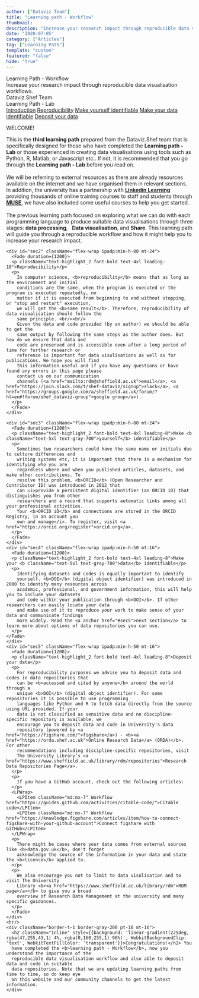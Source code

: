 ```yaml
---
author: ["Dataviz Team"]
title: "Learning path - Workflow"
thumbnail: 
description: "Increase your research impact through reproducible data visualisation workflows."
date: "2020-07-05"
category: ["Articles"]
tag: ["Learning Path"]
template: "custom"
featured: "false"
hide: "true"
---
```




<div className="shadow-xl flex justify-center items-center text-center w-full min-h-100 bg-gray-900">
  <div >
    <div className="text-5xl text-white font-bold" style={{fontFamily: "TUoS Stephenson"}}>Learning Path - Workflow</div>
    <div className="text-gray-400 text-base">Increase your research impact through reproducible data visualisation workflows.</div>
    <div className="text-lg text-gray-100 mt-10">Dataviz.Shef Team</div>
    <div className="flex flex-wrap justify-center mt-20">
      <Link className="" to="/blog/04/07/2020/LearningPath_Lab">
        <div className="text-white py-2 px-3 text-sm font-bold" style={{background: 'linear-gradient(225deg, rgba(237,255,0,1) 2%, rgba(0,160,255,1) 96%)'}}><TiChevronLeft className="inline-block ml-1" /> Learning Path - Lab</div>
      </Link>
    </div>
  </div>
</div>
<div className="flex flex-wrap justify-between px-3 md:px-24 lg:px-40 2xl:px-70 text-black bg-white text-sm sticky top-0 left-0 relative z-10 shadow-md">
  <a href="#sec1" anchor className="hover:text-highlight_2 cursor-pointer py-2 mx-3" style={{background: 'none'}}>Introduction</a>
  <a href="#sec2" anchor className="hover:text-highlight_2 cursor-pointer py-2 mx-3" style={{background: 'none'}}>Reproducibility</a>
  <a href="#sec3" anchor className="hover:text-highlight_2 cursor-pointer py-2 mx-3" style={{background: 'none'}}>Make yourself identifiable</a>
  <a href="#sec4" anchor className="hover:text-highlight_2 cursor-pointer py-2 mx-3" style={{background: 'none'}}>Make your data identifiable</a>
  <a href="#sec5" anchor className="hover:text-highlight_2 cursor-pointer py-2 mx-3" style={{background: 'none'}}>Deposit your data</a>
</div>

<div className="py-10">
  <div className="flex flex-wrap text-black mx-auto px-3 lg:px-16 2xl:px-16 py-8 lg:max-w-70 2xl:max-w-50 rounded-3xl" style={{backgroundColor: "rgba(255, 255, 255, .97)"}}>
    <Fade duration={2000} fraction={.5}>
      <div id="sec1" className="ipadp:min-h-80">
        <p className="text-highlight_2 font-bold text-4xl leading-8">WELCOME!</p>
        <p>
          This is the <b>third learning path</b> prepared from the Dataviz.Shef team that is specifically designed 
          for those who have completed the <b>Learning path - Lab</b> or those experienced in creating data 
          visualisations using tools such as Python, R, Matlab, or Javascript etc.. If not, it is 
          recommended that you go through 
          the <b><Link to="/blog/2020/07/04/LearningPath_Lab">Learning path - Lab</Link></b> before you 
          read on. <br /> <br /> 
          We will be referring to external resources as there are already resources available on the 
          internet and we have organised them in relevant sections. In addition, the university has a 
          partnership with <a href="https://www.sheffield.ac.uk/nap/service/redirect/lilearning"><b>Linkedin Learning</b></a> providing thousands of online training courses to staff and 
          students through <a href="https://www.sheffield.ac.uk/muse"><b>MUSE</b></a>, we have also 
          included some useful courses to help you get started. <br/><br/>
          The previous learning path focused on exploring what we can do with each programming language 
          to produce suitable data visualisations through three stages: <b>data processing</b>, &nbsp;
          <b>Data visualisation</b>, and <b>Share</b>. This learning path will guide you through a reproducible workflow 
          and how it might help you to increase your research impact. 
        </p>
      </div> 
    </Fade>
    
    <div id="sec2" className="flex-wrap ipadp:min-h-80 mt-24">
      <Fade duration={1200}>
      <p className="text-highlight_2 font-bold text-4xl leading-10">Reproducibility</p>
      <p>
        In computer science, <b>reproducibility</b> means that as long as the environment and initial 
        conditions are the same, when the program is executed or the program is executed repeatedly, no 
        matter if it is executed from beginning to end without stopping, or "stop and restart" execution, 
        we will get the <b>same result</b>. Therefore, reproducibility of data visualisation should follow the 
        same principle. <br/><br/>
        Given the data and code provided (by an author) we should be able to get the 
        same output by following the same steps as the author does. But how do we ensure that data and 
        code are preserved and is accessible even after a long period of time for further research or 
        reference is important for data visulisations as well as for publications. We hope you will find 
        this information useful and if you have any questions or have found any errors in this page please 
        contact us on our communication 
        channels (<a href="mailto:rdm@sheffield.ac.uk">email</a>, <a href="https://join.slack.com/t/shef-dataviz/signup">slack</a>, <a href="https://groups.google.com/a/sheffield.ac.uk/forum/?hl=en#!forum/shef_dataviz-group">google group</a>).
      </p>
      </Fade>
    </div>
    
    <div id="sec3" className="flex-wrap ipadp:min-h-80 mt-24">
      <Fade duration={1200}>
      <p className="text-highlight_2 font-bold text-4xl leading-8">Make <b className="text-5xl text-gray-700">yourself</b> identifiable</p>
      <p>
        Sometimes two researchers could have the same name or initials due to culture differences and 
        writing systems etc, it is important that there is a mechanism for identifying who you are 
        regardless where and when you published articles, datasets, and make other contributions. To 
        resolve this problem, <b>ORCID</b> (Open Researcher and Contributor ID) was introduced in 2012 that 
        can <i>provide a persistent digital identifier (an ORCID iD) that distinguishes you from other 
        researchers and a record that supports automatic links among all your professional activities. 
        Your <b>ORCID iD</b> and connections are stored in the ORCID Registry, in an account you 
        own and manage</i>. To register, visit <a href="https://orcid.org/register">orcid.org</a>.
      </p> 
      </Fade>
    </div>
    <div id="sec4" className="flex-wrap ipadp:min-h-50 mt-16">
      <Fade duration={1200}>
      <p className="text-highlight_2 font-bold text-4xl leading-8">Make your <b className="text-5xl text-gray-700">data</b> identifiable</p>
      <p>
        Identifying datasets and codes is equally important to identify 
        yourself. <b>DOI</b> (digital object identifier) was introduced in 2000 to identify many resources across 
        academic, professional, and government information, this will help you to include your datasets 
        and code within your publication through <b>DOI</b>. If other researchers can easily locate your data 
        and make use of it to reproduce your work to make sense of your data and communicate findings 
        more widely. Read the <a anchor href="#sec5">next section</a> to learn more about options of data repositories you can use.
      </p>
    </Fade>
    </div>
    <div id="sec5" className="flex-wrap ipadp:min-h-50 mt-16">
      <Fade duration={1200}>
      <p className="text-highlight_2 font-bold text-4xl leading-8">Deposit your data</p>
      <p>
        For reproducibility purposes we advise you to deposit data and codes in data repositories that 
        can be <b>accessed and cited by anyone</b> around the world through a 
        unique <b>DOI</b> (digital object identifier). For some repositories it is possible to use programming 
        languages like Python and R to fetch data directly from the source using URL provided. If your 
        data is not classified as sensitive data and no discipline-specific repository is available, we 
        encourage you to deposit data and code in University's data 
        repository (powered by <a href="https://figshare.com/">figshare</a>) - <b><a href="https://orda.shef.ac.uk">Online Research Data</a> (ORDA)</b>. For other 
        recommendations including discipline-specific repositories, visit 
        The University Library’s <a href="https://www.sheffield.ac.uk/library/rdm/repositories">Research Data Repositories Page</a>.
      </p>
      <p>
        If you have a GitHub account, check out the following articles:
      </p>
      <LPWrap>
        <LPItem className="md:mx-7" Workflow href="https://guides.github.com/activities/citable-code/">Citable code</LPItem>
        <LPItem className="md:mx-7" Workflow href="https://knowledge.figshare.com/articles/item/how-to-connect-figshare-with-your-github-account">Connect figshare with GitHub</LPItem>
      </LPWrap>
      <p>
        There might be cases where your data comes from external sources like <b>data.gov.uk</b>, don't forget 
        acknowledge the source of the information in your data and state the <b>licence</b> applied to.
      </p>
      <p>
        We also encourage you not to limit to data visulisation and to visit The University 
        Library <b><a href="https://www.sheffield.ac.uk/library/rdm">RDM page</a></b> to give you a broad 
        overview of Research Data Management at the university and many specific guidances.
      </p>
      </Fade>
    </div>
    <hr/>
    <div className="border-t-1 border-gray-200 pt-10 mt-16">
      <h2 className="inline" style={{background: 'linear-gradient(225deg, rgba(47,255,43,1) 4%, rgba(0,160,255,1) 96%)', WebkitBackgroundClip: 'text', WebkitTextFillColor: 'transparent'}}>Congratulations!</h2> You 
      have completed the <b>learning path - Workflow</b>, now you understand the importance of the 
      reproducible data visualisation workflow and also able to deposit data and code in suitable 
      data repositories. Note that we are updating learning paths from time to time, so do keep eye 
      on this website and our community channels to get the latest information.
    </div>
  </div>  
</div>